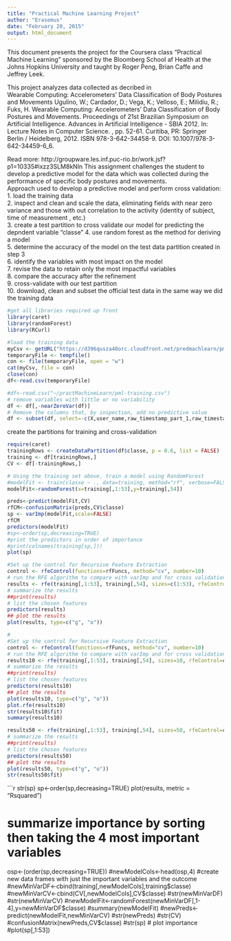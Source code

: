 ```yaml
---
title: "Practical Machine Learning Project"
author: "Erasemus"
date: "February 20, 2015"
output: html_document
---
```


This document presents the project for the Coursera class "Practical Machine Learning" sponsored by the Bloomberg School af Health at the Johns Hopkins University and taught by Roger Peng, Brian Caffe and Jeffrey Leek.

This project analyzes data collected as decribed in  
Wearable Computing: Accelerometers' Data Classification of Body Postures and Movements
Ugulino, W.; Cardador, D.; Vega, K.; Velloso, E.; Milidiu, R.; Fuks, H. Wearable Computing: Accelerometers' Data Classification of Body Postures and Movements. Proceedings of 21st Brazilian Symposium on Artificial Intelligence. Advances in Artificial Intelligence - SBIA 2012. In: Lecture Notes in Computer Science. , pp. 52-61. Curitiba, PR: Springer Berlin / Heidelberg, 2012. ISBN 978-3-642-34458-9. DOI: 10.1007/978-3-642-34459-6_6.

Read more: http://groupware.les.inf.puc-rio.br/work.jsf?p1=10335#ixzz3SLM8kNln
This assignment challenges the student to develop a predictive model for the data which was collected during the performance of specific body postures and movements.  
Approach used to develop a predictive model and perform cross validation:  
1. load the training data  
2. inspect and clean and scale the data, eliminating fields with near zero variance and those with out correlation to the activity (identity of subject, time of measurement , etc.)  
3. create a test partition to cross validate our model for predicting the depndent variable "classe"
4. use random forest as the method for deriving a model  
5. determine the accuracy of the model on the test data partition created in step 3  
6. identify the variables with most impact on the model  
7. revise the data to retain only the most impactful variables    
8. compare the accuracy after the refinement  
9. cross-validate with our test partition  
10. download, clean and subset the official test data in the same way we did the training data
```r
#get all libraries required up front
library(caret)
library(randomForest)
library(RCurl)

#load the training data
myCsv <- getURL("https://d396qusza40orc.cloudfront.net/predmachlearn/pml-training.csv")
temporaryFile <- tempfile()
con <- file(temporaryFile, open = "w")
cat(myCsv, file = con) 
close(con)
df<-read.csv(temporaryFile)
```
```r
#df<-read.csv("~/practMachineLearn/pml-training.csv")
# remove variables with little or no variability
df <- df[,-nearZeroVar(df)]
# Remove the columns that, by inspection, add no predictive value
df <- subset(df, select=-c(X,user_name,raw_timestamp_part_1,raw_timestamp_part_2,cvtd_timestamp,var_accel_forearm,amplitude_pitch_forearm,min_pitch_forearm,max_picth_forearm,var_yaw_dumbbell,stddev_yaw_dumbbell,avg_yaw_dumbbell,var_pitch_dumbbell,stddev_pitch_dumbbell,avg_pitch_dumbbell,var_roll_dumbbell,stddev_roll_dumbbell,avg_roll_dumbbell,var_accel_dumbbell,amplitude_pitch_dumbbell,amplitude_roll_dumbbell,min_pitch_dumbbell,min_roll_dumbbell,max_picth_dumbbell,max_roll_dumbbell,max_roll_belt,max_picth_belt,min_roll_belt,min_pitch_belt,amplitude_roll_belt,amplitude_pitch_belt,var_total_accel_belt, avg_roll_belt,stddev_roll_belt, var_roll_belt,avg_pitch_belt, stddev_pitch_belt,var_pitch_belt,avg_yaw_belt,stddev_yaw_belt,var_yaw_belt,var_accel_arm,max_picth_arm,max_yaw_arm,min_yaw_arm,amplitude_yaw_arm))
```

create the partitions for training and cross-validation
```r
require(caret)
trainingRows <- createDataPartition(df$classe, p = 0.6, list = FALSE)
training <- df[trainingRows,]
CV <- df[-trainingRows,]
```
```r
# Using the training set above, train a model using RandomForest
#modelFit <- train(classe ~ ., data=training, method="rf", verbose=FALSE)
modelFit<-randomForest(x=training[,1:53],y=training[,54])
```
```r
preds<-predict(modelFit,CV)
rfCM<-confusionMatrix(preds,CV$classe)
sp <- varImp(modelFit,scale=FALSE)
rfCM
predictors(modelFit)
#sp<-order(sp,decreasing=TRUE)
#print the predictors in order of importance
#print(colnames(training[sp,]))
plot(sp)
```
```r
#Set up the control for Recursive Feature Extraction
control <- rfeControl(functions=rfFuncs, method="cv", number=10)
# run the RFE algorithm to compare with varImp and for cross validation
results <- rfe(training[,1:53], training[,54], sizes=c(1:53), rfeControl=control)
# summarize the results
##print(results)
# list the chosen features
predictors(results)
## plot the results
plot(results, type=c("g", "o"))
```
```r
#
#Set up the control for Recursive Feature Extraction
control <- rfeControl(functions=rfFuncs, method="cv", number=10)
# run the RFE algorithm to compare with varImp and for cross validation
results10 <- rfe(training[,1:53], training[,54], sizes=10, rfeControl=control)
# summarize the results
##print(results)
# list the chosen features
predictors(results10)
## plot the results
plot(results10, type=c("g", "o"))
plot.rfe(results10)
str(results10$fit)
summary(results10)
```
```r
results50 <- rfe(training[,1:53], training[,54], sizes=50, rfeControl=control)
# summarize the results
##print(results)
# list the chosen features
predictors(results50)
## plot the results
plot(results50, type=c("g", "o"))
str(results50$fit)
```
```r
str(sp)
sp<-order(sp,decreasing=TRUE)
plot(results, metric = "Rsquared")

# summarize importance by sorting then taking the 4 most important variables
osp<-(order(sp,decreasing=TRUE))
#newModelCols<-head(osp,4)
#create new data frames with just the important variables and the outcome
#newMinVarDF<-cbind(training[,newModelCols],training$classe)
#newMinVarCV<-cbind(CV[,newModelCols],CV$classe)
#str(newMinVarDF)
#str(newMinVarCV)
#newModelFit<-randomForest(newMinVarDF[,1-4],y=newMinVarDF$classe)
#summary(newModelFit)
#newPreds<-predict(newModelFit,newMinVarCV)
#str(newPreds)
#str(CV)
#confusionMatrix(newPreds,CV$classe) 
#str(sp)
# plot importance
#plot(sp[,1:53])


